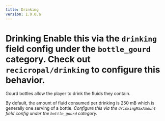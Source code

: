 ```yaml
---
title: Drinking
version: 1.0.0.a
---
```


# Drinking <Configurable >Enable this via the `drinking` field config under the `bottle_gourd` category.</Configurable> <DataDriven >Check out `recicropal/drinking` to configure this behavior.</DataDriven>

Gourd bottles allow the player to drink the fluids they contain.

By default, the amount of fluid consumed per drinking is 250 mB which is generally one serving of a bottle.
_<Configurable >
Configure this via the `drinkingMaxAmount` field config under the `bottle_gourd` category.
</Configurable>_